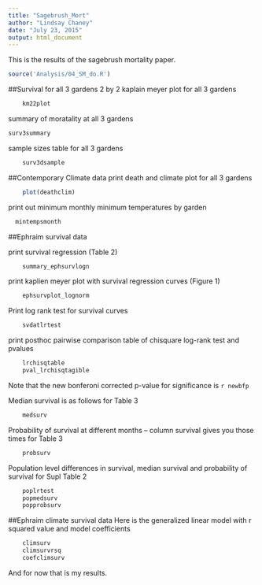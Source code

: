 ```yaml
---
title: "Sagebrush_Mort"
author: "Lindsay Chaney"
date: "July 23, 2015"
output: html_document
---
```


This is the results of the sagebrush mortality paper.

```r
source('Analysis/04_SM_do.R')
```

##Survival for all 3 gardens
2 by 2 kaplain meyer plot for all 3 gardens

```r
	km22plot
```	

summary of moratality at all 3 gardens
```r
surv3summary
```	

sample sizes table for all 3 gardens
```r
	surv3dsample
```

##Contemporary Climate data
print death and climate plot for all 3 gardens
```r
	plot(deathclim)
```


print out minimum monthly minimum temperatures by garden
```r
  mintempsmonth
```

##Ephraim survival data

print survival regression (Table 2)

```r
	summary_ephsurvlogn
```

print kaplien meyer plot with survival regression curves (Figure 1)
```r
	ephsurvplot_lognorm
```	

Print log rank test for survival curves
```r
	svdatlrtest
```	
print posthoc pairwise comparison table of chisquare log-rank test and pvalues
```r
	lrchisqtable
	pval_lrchisqtagible
```
Note that the new bonferoni corrected p-value for significance is `r newbfp`
		
Median survival is as follows for Table 3
```r
	medsurv
```

Probability of survival at different months -- column survival gives you those times for Table 3
```r
	probsurv	
```

Population level differences in survival, median survival and probability of survival for Supl Table 2
```r
	poplrtest
	popmedsurv
	popprobsurv
```
	
##Ephraim climate survival data
Here is the generalized linear model with r squared value and model coefficients

```r
	climsurv
	climsurvrsq
	coefclimsurv
```

And for now that is my results.